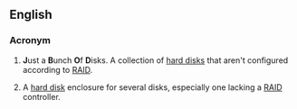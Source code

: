 ==English==

===Acronym===
{{rfc-header|Acronym}}
{{head|en|acronym}}

# {{lb|en|computing|humorous}} '''J'''ust a '''B'''unch '''O'''f '''D'''isks. A collection of [[hard disk]]s that aren't configured according to [[RAID]].
# {{lb|en|computing}} A [[hard disk]] enclosure for several disks, especially one lacking a [[RAID]] controller.